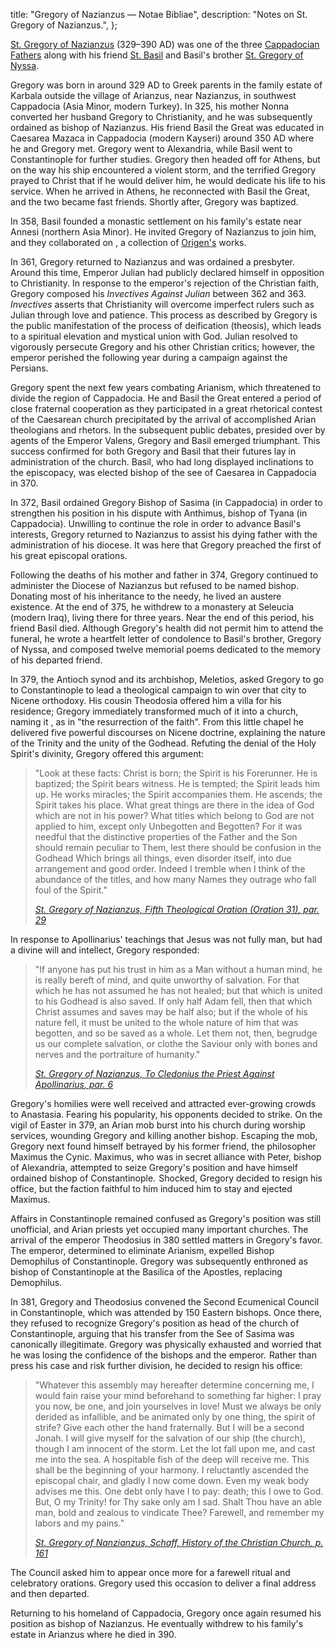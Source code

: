   title: "Gregory of Nazianzus — Notae Bibliae",
  description: "Notes on St. Gregory of Nazianzus.",
};

<Initial text="Gregory of Nazianzus"/>

[St. Gregory of Nazianzus](/glossary/names#gregory) (329–390 AD) was one of the three [Cappadocian Fathers](/people/saints/cappadocian-fathers) along with his friend [St. Basil](/people/saints/cappadocian-fathers/basil-the-great) and Basil's brother [St. Gregory of Nyssa](/people/saints/cappadocian-fathers/gregory-of-nyssa).

Gregory was born in around 329 AD to Greek parents in the family estate of Karbala outside the village of Arianzus, near Nazianzus, in southwest Cappadocia (Asia Minor, modern Turkey). In 325, his mother Nonna converted her husband Gregory to Christianity, and he was subsequently ordained as bishop of Nazianzus. His friend Basil the Great was educated in Caesarea Mazaca in Cappadocia (modern Kayseri) around 350 AD where he and Gregory met. Gregory went to Alexandria, while Basil went to Constantinople for further studies. Gregory then headed off for Athens, but on the way his ship encountered a violent storm, and the terrified Gregory prayed to Christ that if he would deliver him, he would dedicate his life to his service. When he arrived in Athens, he reconnected with Basil the Great, and the two became fast friends. Shortly after, Gregory was baptized.

In 358, Basil founded a monastic settlement on his family's estate near Annesi (northern Asia Minor). He invited Gregory of Nazianzus to join him, and they collaborated on *<Definition lang="greek" anchor="philokalia" text="Origen's Philocalia" />*, a collection of [Origen's](/people/scholars/origen) works.

In 361, Gregory returned to Nazianzus and was ordained a presbyter. Around this time, Emperor Julian had publicly declared himself in opposition to Christianity. In response to the emperor's rejection of the Christian faith, Gregory composed his *Invectives Against Julian* between 362 and 363. *Invectives* asserts that Christianity will overcome imperfect rulers such as Julian through love and patience. This process as described by Gregory is the public manifestation of the process of deification (theosis), which leads to a spiritual elevation and mystical union with God. Julian resolved to vigorously persecute Gregory and his other Christian critics; however, the emperor perished the following year during a campaign against the Persians.

Gregory spent the next few years combating Arianism, which threatened to divide the region of Cappadocia. He and Basil the Great entered a period of close fraternal cooperation as they participated in a great rhetorical contest of the Caesarean church precipitated by the arrival of accomplished Arian theologians and rhetors. In the subsequent public debates, presided over by agents of the Emperor Valens, Gregory and Basil emerged triumphant. This success confirmed for both Gregory and Basil that their futures lay in administration of the church. Basil, who had long displayed inclinations to the episcopacy, was elected bishop of the see of Caesarea in Cappadocia in 370.

In 372, Basil ordained Gregory Bishop of Sasima (in Cappadocia) in order to strengthen his position in his dispute with Anthimus, bishop of Tyana (in Cappadocia). Unwilling to continue the role in order to advance Basil's interests, Gregory returned to Nazianzus to assist his dying father with the administration of his diocese. It was here that Gregory preached the first of his great episcopal orations.

Following the deaths of his mother and father in 374, Gregory continued to administer the Diocese of Nazianzus but refused to be named bishop. Donating most of his inheritance to the needy, he lived an austere existence. At the end of 375, he withdrew to a monastery at Seleucia (modern Iraq), living there for three years. Near the end of this period, his friend Basil died. Although Gregory's health did not permit him to attend the funeral, he wrote a heartfelt letter of condolence to Basil's brother, Gregory of Nyssa, and composed twelve memorial poems dedicated to the memory of his departed friend.

In 379, the Antioch synod and its archbishop, Meletios, asked Gregory to go to Constantinople to lead a theological campaign to win over that city to Nicene orthodoxy. His cousin Theodosia offered him a villa for his residence; Gregory immediately transformed much of it into a church, naming it <Definition lang="greek" anchor="anastasis" text="Anastasia"/>, as in "the resurrection of the faith". From this little chapel he delivered five powerful discourses on Nicene doctrine, explaining the nature of the Trinity and the unity of the Godhead. Refuting the denial of the Holy Spirit's divinity, Gregory offered this argument:

> "Look at these facts: Christ is born; the Spirit is his Forerunner. He is baptized; the Spirit bears witness. He is tempted; the Spirit leads him up. He works miracles; the Spirit accompanies them. He ascends; the Spirit takes his place. What great things are there in the idea of God which are not in his power? What titles which belong to God are not applied to him, except only Unbegotten and Begotten? For it was needful that the distinctive properties of the Father and the Son should remain peculiar to Them, lest there should be confusion in the Godhead Which brings all things, even disorder itself, into due arrangement and good order. Indeed I tremble when I think of the abundance of the titles, and how many Names they outrage who fall foul of the Spirit."
>
> <cite>[St. Gregory of Nazianzus, *Fifth Theological Oration (Oration 31)*, par. 29](https://www.newadvent.org/fathers/310231.htm)</cite>

In response to Apollinarius' teachings that Jesus was not fully man, but had a divine will and intellect, Gregory responded:

> "If anyone has put his trust in him as a Man without a human mind, he is really bereft of mind, and quite unworthy of salvation. For that which he has not assumed he has not healed; but that which is united to his Godhead is also saved. If only half Adam fell, then that which Christ assumes and saves may be half also; but if the whole of his nature fell, it must be united to the whole nature of him that was begotten, and so be saved as a whole. Let them not, then, begrudge us our complete salvation, or clothe the Saviour only with bones and nerves and the portraiture of humanity."
>
> <cite>[St. Gregory of Nazianzus, *To Cledonius the Priest Against Apollinarius*, par. 6](https://www.newadvent.org/fathers/3103a.htm)</cite>

Gregory's homilies were well received and attracted ever-growing crowds to Anastasia. Fearing his popularity, his opponents decided to strike. On the vigil of Easter in 379, an Arian mob burst into his church during worship services, wounding Gregory and killing another bishop. Escaping the mob, Gregory next found himself betrayed by his former friend, the philosopher Maximus the Cynic. Maximus, who was in secret alliance with Peter, bishop of Alexandria, attempted to seize Gregory's position and have himself ordained bishop of Constantinople.  Shocked, Gregory decided to resign his office, but the faction faithful to him induced him to stay and ejected Maximus.

Affairs in Constantinople remained confused as Gregory's position was still unofficial, and Arian priests yet occupied many important churches. The arrival of the emperor Theodosius in 380 settled matters in Gregory's favor. The emperor, determined to eliminate Arianism, expelled Bishop Demophilus of Constantinople. Gregory was subsequently enthroned as bishop of Constantinople at the Basilica of the Apostles, replacing Demophilus.

In 381, Gregory and Theodosius convened the Second Ecumenical Council in Constantinople, which was attended by 150 Eastern bishops. Once there, they refused to recognize Gregory's position as head of the church of Constantinople, arguing that his transfer from the See of Sasima was canonically illegitimate. Gregory was physically exhausted and worried that he was losing the confidence of the bishops and the emperor.  Rather than press his case and risk further division, he decided to resign his office:

> "Whatever this assembly may hereafter determine concerning me, I would fain raise your mind beforehand to something far higher: I pray you now, be one, and join yourselves in love! Must we always be only derided as infallible, and be animated only by one thing, the spirit of strife? Give each other the hand fraternally. But I will be a second Jonah. I will give myself for the salvation of our ship (the church), though I am innocent of the storm. Let the lot fall upon me, and cast me into the sea. A hospitable fish of the deep will receive me. This shall be the beginning of your harmony. I reluctantly ascended the episcopal chair, and gladly I now come down. Even my weak body advises me this. One debt only have I to pay: death; this I owe to God. But, O my Trinity! for Thy sake only am I sad. Shalt Thou have an able man, bold and zealous to vindicate Thee? Farewell, and remember my labors and my pains."
>
> <cite>[St. Gregory of Nanzianzus, Schaff, *History of the Christian Church*, p. 161](https://www.ccel.org/ccel/schaff/hcc3.iii.xiii.vi.html#iii.xiii.vi-p61)</cite>

The Council asked him to appear once more for a farewell ritual and celebratory orations. Gregory used this occasion to deliver a final address and then departed.

Returning to his homeland of Cappadocia, Gregory once again resumed his position as bishop of Nazianzus. He eventually withdrew to his family's estate in Arianzus where he died in 390.
